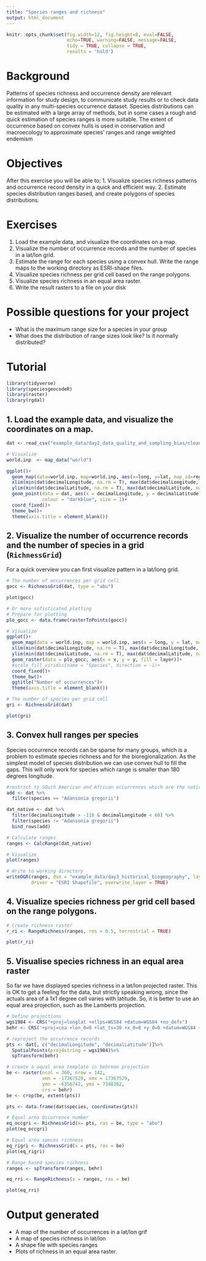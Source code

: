 ```yaml
---
title: "Species ranges and richness"
output: html_document
---
```


```r
knitr::opts_chunk$set(fig.width=12, fig.height=8, eval=FALSE,
                      echo=TRUE, warning=FALSE, message=FALSE,
                      tidy = TRUE, collapse = TRUE,
                      results = 'hold')
```

# Background
Patterns of species richness and occurrence density are relevant information for study design, to communicate study results or to check data quality in any multi-species occurrence dataset. Species distributions can be estimated with a large array of methods, but in some cases a rough and quick estimation of species ranges is more suitable. The extent of occurrence based on convex hulls is used in conservation and macroecology to approximate species' ranges.and range weighted endemism

# Objectives
After this exercise you will be able to:
1. Visualize species richness patterns and occurrence record density in a quick and efficient way.
2. Estimate species distribution ranges based, and create polygons of species distributions.

# Exercises
1. Load the example data, and visualize the coordinates on a map.
2. Visualize the number of occurrence records and the number of species in a lat/lon grid.
3. Estimate the range for each species using a convex hull. Write the range maps to the working directory as ESRI-shape files.
4. Visualize species richness per grid cell based on the range polygons.
5. Visualize species richness in an equal area raster.
6. Write the result rasters to a file on your disk


# Possible questions for your project
* What is the maximum range size for a species in your group
* What does the distribution of range sizes look like? Is it normally distributed?

# Tutorial
```r
library(tidyverse)
library(speciesgeocodeR)
library(raster)
library(rgdal)
```

## 1. Load the example data, and visualize the coordinates on a map.

```r
dat <- read_csv("example_data/day2_data_quality_and_sampling_bias/cleaned_occurrences_bombacoideae.csv")

# Visualize
world.inp  <- map_data("world")

ggplot()+
  geom_map(data=world.inp, map=world.inp, aes(x=long, y=lat, map_id=region), fill = "grey80")+
  xlim(min(dat$decimalLongitude, na.rm = T), max(dat$decimalLongitude, na.rm = T))+
  ylim(min(dat$decimalLatitude, na.rm = T), max(dat$decimalLatitude, na.rm = T))+
  geom_point(data = dat, aes(x = decimalLongitude, y = decimalLatitude),
             colour = "darkblue", size = 1)+
  coord_fixed()+
  theme_bw()+
  theme(axis.title = element_blank())
```

## 2. Visualize the number of occurrence records and the number of species in a grid (`RichnessGrid`)
For a quick overview you can first visualize pattern in a lat/long grid.

```r
# The number of occurrences per grid cell
gocc <- RichnessGrid(dat, type = "abu")

plot(gocc)

# Or more sofisticated plotting
# Prepare for plotting
plo_gocc <- data.frame(rasterToPoints(gocc))

# Visualize
ggplot()+
  geom_map(data = world.inp, map = world.inp, aes(x = long, y = lat, map_id = region), fill = "grey80")+
  xlim(min(dat$decimalLongitude, na.rm = T), max(dat$decimalLongitude, na.rm = T))+
  ylim(min(dat$decimalLatitude, na.rm = T), max(dat$decimalLatitude, na.rm = T))+
  geom_raster(data = plo_gocc, aes(x = x, y = y, fill = layer))+
  #scale_fill_viridis(name = "Species", direction = -1)+
  coord_fixed()+
  theme_bw()+
  ggtitle("Number of occurrences")+
  theme(axis.title = element_blank())

# The number of species per grid cell
gri <- RichnessGrid(dat)

plot(gri)
```

## 3. Convex hull ranges per species
Species occurrence records can be sparse for many groups, which is a problem to estimate species richness and for the bioregionalization. As the simplest model of species distribution we can use convex hull to fill the gaps. This will only work for species which range is smaller than 180 degrees longitude.

```r
#restrict to SOuth American and African occurrences which are the native range, except for Adansonia gregorii which is native to Autralia
add <- dat %>% 
  filter(species == "Adansonia gregorii")

dat_native <- dat %>% 
  filter(decimalLongitude > -110 & decimalLongitude < 60) %>% 
  filter(species != "Adansonia gregorii")
  bind_rows(add)

# Calculate ranges
ranges <- CalcRange(dat_native)

# Visualize
plot(ranges)

# Write to working directory
writeOGR(ranges, dsn = "example_data/day3_historical_biogeography", layer = "range_polygons_bombacoideae", 
         driver = "ESRI Shapefile", overwrite_layer = TRUE)

```

## 4. Visualize species richness per grid cell based on the range polygons.

```r
# Create richness raster
r_ri <- RangeRichness(ranges, res = 0.5, terrestrial = TRUE)

plot(r_ri)
```

## 5. Visualise species richness in an equal area raster
So far we have displayed species richness in a lat/lon projected raster. This is OK to get a feeling for the data, but strictly speaking wrong, since the actuals area of a 1x1 degree cell varies with latitude. So, it is better to use an equal area projection, such as the Lamberts projection.
```r
# Define projections
wgs1984 <- CRS("+proj=longlat +ellps=WGS84 +datum=WGS84 +no_defs")
behr <- CRS('+proj=cea +lon_0=0 +lat_ts=30 +x_0=0 +y_0=0 +datum=WGS84 +ellps=WGS84 +units=m +no_defs')

# reproject the occurrence records
pts <- dat[, c("decimalLongitude", "decimalLatitude")]%>%
  SpatialPoints(proj4string = wgs1984)%>%
  spTransform(behr)

# create a aqual area template in behrman projection
be <- raster(ncol = 360, nrow = 142, 
             xmn = -17367529, xmx = 17367529, 
             ymn = -6356742, ymx = 7348382,
             crs = behr)
be <- crop(be, extent(pts))

pts <- data.frame(dat$species, coordinates(pts))

# Equal area Occurrence number
eq_occgri <- RichnessGrid(x= pts, ras = be, type = "abu")
plot(eq_occgri)

# Equal area speces richness
eq_rigri <- RichnessGrid(x = pts, ras = be)
plot(eq_rigri)

# Range based species richness
ranges <- spTransform(ranges, behr)

eq_rri <- RangeRichness(x = ranges, ras = be)

plot(eq_rri)
```

# Output generated

- A map of the number of occurrences in a lat/lon grif
- A map of species richness in lat/lon
- A shape file with species ranges
- Plots of richness in an equal area raster.

